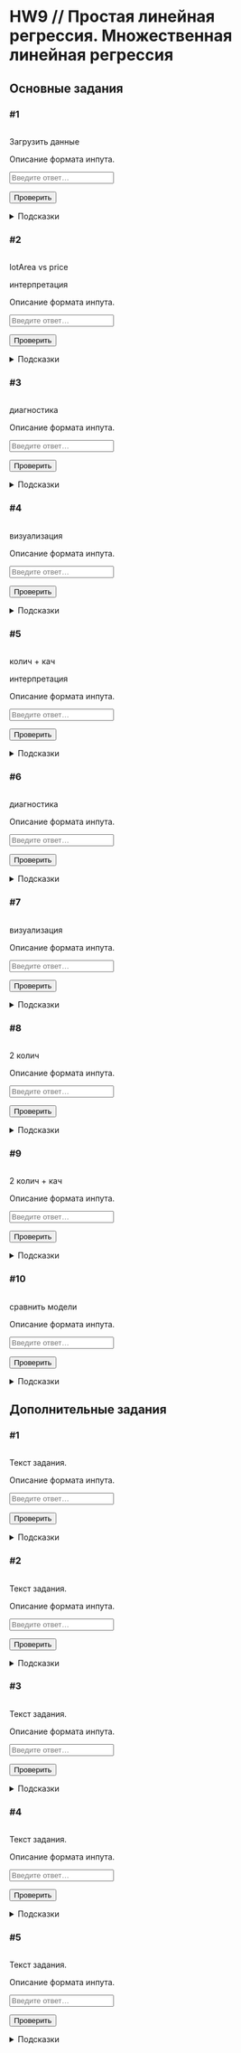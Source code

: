 # HW9 // Простая линейная регрессия. Множественная линейная регрессия {#hw9 .unnumbered}

```{=html}
<!--
REPLACE ALL hw9 TO hw<n> WITH MATCH CASE
-->
```
## Основные задания {#hw9_main}

### #1

<img id="hw9-1-level" class="level"/>

::: {#hw9-1-task .task}
Загрузить данные
:::

::: {#hw9-1-autocheck .autocheck}
::: {#hw9-1-ir .input-requirements}
Описание формата инпута.
:::

<input class="autocheck-input" type="text" id="hw9-1" placeholder="Введите ответ…">

<input class="autocheck-button" type="button" value="Проверить" onclick="check('hw9-1')">

::: {#hw9-1-fb .autocheck-feedback}
:::
:::

::: hints-wrapper
<details class="hints" id="hw9-1-hints">

<summary>Подсказки</summary>

<details class="hint">

<summary>Как делать задание?</summary>

</details>

<details class="hint">

<summary>Что надо сделать?</summary>

</details>

<details class="hint">

<summary>Ответ неверный</summary>

</details>

</details>
:::

### #2

<img id="hw9-2-level" class="level"/>

::: {#hw9-2-task .task}
lotArea vs price

интерпретация
:::

::: {#hw9-2-autocheck .autocheck}
::: {#hw9-2-ir .input-requirements}
Описание формата инпута.
:::

<input class="autocheck-input" type="text" id="hw9-2" placeholder="Введите ответ…">

<input class="autocheck-button" type="button" value="Проверить" onclick="check('hw9-2')">

::: {#hw9-2-fb .autocheck-feedback}
:::
:::

::: hints-wrapper
<details class="hints" id="hw9-2-hints">

<summary>Подсказки</summary>

<details class="hint">

<summary>Как делать задание?</summary>

</details>

<details class="hint">

<summary>Что надо сделать?</summary>

</details>

<details class="hint">

<summary>Ответ неверный</summary>

</details>

</details>
:::

### #3

<img id="hw9-3-level" class="level"/>

::: {#hw9-3-task .task}
диагностика
:::

::: {#hw9-3-autocheck .autocheck}
::: {#hw9-3-ir .input-requirements}
Описание формата инпута.
:::

<input class="autocheck-input" type="text" id="hw9-3" placeholder="Введите ответ…">

<input class="autocheck-button" type="button" value="Проверить" onclick="check('hw9-3')">

::: {#hw9-3-fb .autocheck-feedback}
:::
:::

::: hints-wrapper
<details class="hints" id="hw9-3-hints">

<summary>Подсказки</summary>

<details class="hint">

<summary>Как делать задание?</summary>

</details>

<details class="hint">

<summary>Что надо сделать?</summary>

</details>

<details class="hint">

<summary>Ответ неверный</summary>

</details>

</details>
:::

### #4

<img id="hw9-4-level" class="level"/>

::: {#hw9-4-task .task}
визуализация
:::

::: {#hw9-4-autocheck .autocheck}
::: {#hw9-4-ir .input-requirements}
Описание формата инпута.
:::

<input class="autocheck-input" type="text" id="hw9-4" placeholder="Введите ответ…">

<input class="autocheck-button" type="button" value="Проверить" onclick="check('hw9-4')">

::: {#hw9-4-fb .autocheck-feedback}
:::
:::

::: hints-wrapper
<details class="hints" id="hw9-4-hints">

<summary>Подсказки</summary>

<details class="hint">

<summary>Как делать задание?</summary>

</details>

<details class="hint">

<summary>Что надо сделать?</summary>

</details>

<details class="hint">

<summary>Ответ неверный</summary>

</details>

</details>
:::

### #5

<img id="hw9-5-level" class="level"/>

::: {#hw9-5-task .task}
колич + кач

интерпретация
:::

::: {#hw9-5-autocheck .autocheck}
::: {#hw9-5-ir .input-requirements}
Описание формата инпута.
:::

<input class="autocheck-input" type="text" id="hw9-5" placeholder="Введите ответ…">

<input class="autocheck-button" type="button" value="Проверить" onclick="check('hw9-5')">

::: {#hw9-5-fb .autocheck-feedback}
:::
:::

::: hints-wrapper
<details class="hints" id="hw9-5-hints">

<summary>Подсказки</summary>

<details class="hint">

<summary>Как делать задание?</summary>

</details>

<details class="hint">

<summary>Что надо сделать?</summary>

</details>

<details class="hint">

<summary>Ответ неверный</summary>

</details>

</details>
:::

### #6

<img id="hw9-6-level" class="level"/>

::: {#hw9-6-task .task}
диагностика
:::

::: {#hw9-6-autocheck .autocheck}
::: {#hw9-6-ir .input-requirements}
Описание формата инпута.
:::

<input class="autocheck-input" type="text" id="hw9-6" placeholder="Введите ответ…">

<input class="autocheck-button" type="button" value="Проверить" onclick="check('hw9-6')">

::: {#hw9-6-fb .autocheck-feedback}
:::
:::

::: hints-wrapper
<details class="hints" id="hw9-6-hints">

<summary>Подсказки</summary>

<details class="hint">

<summary>Как делать задание?</summary>

</details>

<details class="hint">

<summary>Что надо сделать?</summary>

</details>

<details class="hint">

<summary>Ответ неверный</summary>

</details>

</details>
:::

### #7

<img id="hw9-7-level" class="level"/>

::: {#hw9-7-task .task}
визуализация
:::

::: {#hw9-7-autocheck .autocheck}
::: {#hw9-7-ir .input-requirements}
Описание формата инпута.
:::

<input class="autocheck-input" type="text" id="hw9-7" placeholder="Введите ответ…">

<input class="autocheck-button" type="button" value="Проверить" onclick="check('hw9-7')">

::: {#hw9-7-fb .autocheck-feedback}
:::
:::

::: hints-wrapper
<details class="hints" id="hw9-7-hints">

<summary>Подсказки</summary>

<details class="hint">

<summary>Как делать задание?</summary>

</details>

<details class="hint">

<summary>Что надо сделать?</summary>

</details>

<details class="hint">

<summary>Ответ неверный</summary>

</details>

</details>
:::

### #8

<img id="hw9-8-level" class="level"/>

::: {#hw9-8-task .task}
2 колич
:::

::: {#hw9-8-autocheck .autocheck}
::: {#hw9-8-ir .input-requirements}
Описание формата инпута.
:::

<input class="autocheck-input" type="text" id="hw9-8" placeholder="Введите ответ…">

<input class="autocheck-button" type="button" value="Проверить" onclick="check('hw9-8')">

::: {#hw9-8-fb .autocheck-feedback}
:::
:::

::: hints-wrapper
<details class="hints" id="hw9-8-hints">

<summary>Подсказки</summary>

<details class="hint">

<summary>Как делать задание?</summary>

</details>

<details class="hint">

<summary>Что надо сделать?</summary>

</details>

<details class="hint">

<summary>Ответ неверный</summary>

</details>

</details>
:::

### #9

<img id="hw9-9-level" class="level"/>

::: {#hw9-9-task .task}
2 колич + кач
:::

::: {#hw9-9-autocheck .autocheck}
::: {#hw9-9-ir .input-requirements}
Описание формата инпута.
:::

<input class="autocheck-input" type="text" id="hw9-9" placeholder="Введите ответ…">

<input class="autocheck-button" type="button" value="Проверить" onclick="check('hw9-9')">

::: {#hw9-9-fb .autocheck-feedback}
:::
:::

::: hints-wrapper
<details class="hints" id="hw9-9-hints">

<summary>Подсказки</summary>

<details class="hint">

<summary>Как делать задание?</summary>

</details>

<details class="hint">

<summary>Что надо сделать?</summary>

</details>

<details class="hint">

<summary>Ответ неверный</summary>

</details>

</details>
:::

### #10

<img id="hw9-10-level" class="level"/>

::: {#hw9-10-task .task}
сравнить модели
:::

::: {#hw9-10-autocheck .autocheck}
::: {#hw9-10-ir .input-requirements}
Описание формата инпута.
:::

<input class="autocheck-input" type="text" id="hw9-10" placeholder="Введите ответ…">

<input class="autocheck-button" type="button" value="Проверить" onclick="check('hw9-10')">

::: {#hw9-10-fb .autocheck-feedback}
:::
:::

::: hints-wrapper
<details class="hints" id="hw9-10-hints">

<summary>Подсказки</summary>

<details class="hint">

<summary>Как делать задание?</summary>

</details>

<details class="hint">

<summary>Что надо сделать?</summary>

</details>

<details class="hint">

<summary>Ответ неверный</summary>

</details>

</details>
:::

## Дополнительные задания {#hw9_add}

### #1

<img id="hw9-11-level" class="level"/>

::: {#hw9-11-task .task}
Текст задания.
:::

::: {#hw9-11-autocheck .autocheck}
::: {#hw9-11-ir .input-requirements}
Описание формата инпута.
:::

<input class="autocheck-input" type="text" id="hw9-11" placeholder="Введите ответ…">

<input class="autocheck-button" type="button" value="Проверить" onclick="check('hw9-11')">

::: {#hw9-11-fb .autocheck-feedback}
:::
:::

::: hints-wrapper
<details class="hints" id="hw9-11-hints">

<summary>Подсказки</summary>

<details class="hint">

<summary>Как делать задание?</summary>

</details>

<details class="hint">

<summary>Что надо сделать?</summary>

</details>

<details class="hint">

<summary>Ответ неверный</summary>

</details>

</details>
:::

### #2

<img id="hw9-12-level" class="level"/>

::: {#hw9-12-task .task}
Текст задания.
:::

::: {#hw9-12-autocheck .autocheck}
::: {#hw9-12-ir .input-requirements}
Описание формата инпута.
:::

<input class="autocheck-input" type="text" id="hw9-12" placeholder="Введите ответ…">

<input class="autocheck-button" type="button" value="Проверить" onclick="check('hw9-12')">

::: {#hw9-12-fb .autocheck-feedback}
:::
:::

::: hints-wrapper
<details class="hints" id="hw9-12-hints">

<summary>Подсказки</summary>

<details class="hint">

<summary>Как делать задание?</summary>

</details>

<details class="hint">

<summary>Что надо сделать?</summary>

</details>

<details class="hint">

<summary>Ответ неверный</summary>

</details>

</details>
:::

### #3

<img id="hw9-13-level" class="level"/>

::: {#hw9-13-task .task}
Текст задания.
:::

::: {#hw9-13-autocheck .autocheck}
::: {#hw9-13-ir .input-requirements}
Описание формата инпута.
:::

<input class="autocheck-input" type="text" id="hw9-13" placeholder="Введите ответ…">

<input class="autocheck-button" type="button" value="Проверить" onclick="check('hw9-13')">

::: {#hw9-13-fb .autocheck-feedback}
:::
:::

::: hints-wrapper
<details class="hints" id="hw9-13-hints">

<summary>Подсказки</summary>

<details class="hint">

<summary>Как делать задание?</summary>

</details>

<details class="hint">

<summary>Что надо сделать?</summary>

</details>

<details class="hint">

<summary>Ответ неверный</summary>

</details>

</details>
:::

### #4

<img id="hw9-14-level" class="level"/>

::: {#hw9-14-task .task}
Текст задания.
:::

::: {#hw9-14-autocheck .autocheck}
::: {#hw9-14-ir .input-requirements}
Описание формата инпута.
:::

<input class="autocheck-input" type="text" id="hw9-14" placeholder="Введите ответ…">

<input class="autocheck-button" type="button" value="Проверить" onclick="check('hw9-14')">

::: {#hw9-14-fb .autocheck-feedback}
:::
:::

::: hints-wrapper
<details class="hints" id="hw9-14-hints">

<summary>Подсказки</summary>

<details class="hint">

<summary>Как делать задание?</summary>

</details>

<details class="hint">

<summary>Что надо сделать?</summary>

</details>

<details class="hint">

<summary>Ответ неверный</summary>

</details>

</details>
:::

### #5

<img id="hw9-15-level" class="level"/>

::: {#hw9-15-task .task}
Текст задания.
:::

::: {#hw9-15-autocheck .autocheck}
::: {#hw9-15-ir .input-requirements}
Описание формата инпута.
:::

<input class="autocheck-input" type="text" id="hw9-15" placeholder="Введите ответ…">

<input class="autocheck-button" type="button" value="Проверить" onclick="check('hw9-15')">

::: {#hw9-15-fb .autocheck-feedback}
:::
:::

::: hints-wrapper
<details class="hints" id="hw9-15-hints">

<summary>Подсказки</summary>

<details class="hint">

<summary>Как делать задание?</summary>

</details>

<details class="hint">

<summary>Что надо сделать?</summary>

</details>

<details class="hint">

<summary>Ответ неверный</summary>

</details>

</details>
:::

```{=html}
<!--- CHANGE hw9 TO hw<n> IN THE LINES BELOW--->
<script type="text/javascript" src="./js/hw9.json"></script>
<script type="text/javascript" src="./js/hw.js"></script>
```
